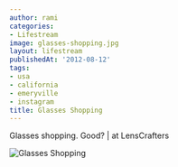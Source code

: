 ```yaml
---
author: rami
categories:
- Lifestream
image: glasses-shopping.jpg
layout: lifestream
publishedAt: '2012-08-12'
tags:
- usa
- california
- emeryville
- instagram
title: Glasses Shopping
---
```


Glasses shopping. Good? | at LensCrafters

![Glasses Shopping](/assets/images/content/lifestream/glasses-shopping.jpg)

